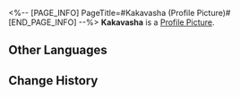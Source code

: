 <%-- [PAGE_INFO]
PageTitle=#Kakavasha (Profile Picture)#
[END_PAGE_INFO] --%>
{{Item Infobox
|title       = Kakavasha
|id          = 202014
|image       = Profile Picture Kakavasha.png{{subst:void|<!--$UPLOAD:<<SpriteOutput/ItemFigures/AvatarHead/IconHead_202014.png>-<Profile Picture Kakavasha.png>-<Item Icons>>-->}}
|type        = Profile Picture
|invCategory = 
|rarity      = 4
|effect      = 
|description = Aventurine as a child. He had a difficult life.
|source1     = [[Avatar reward obtained from completing the Trailblaze Mission "A Walk Among the Tombstones."]]
}}
{{Description|''"Sister said we will definitely see the dawn one day, but when will the dawn shine upon us?"''}}
'''Kakavasha''' is a [[Profile Picture]].

==Other Languages==
{{Other Languages
|en   = Kakavasha
|zhs  = 卡卡瓦夏
|zht  = 卡卡瓦夏
|ja   = カカワーシャ
|ko   = 카카바샤
|es   = Kakavasha
|fr   = Akavasha
|ru   = Какавача
|th   = Kakavasha
|vi   = Kakavasha
|de   = Kakavasha
|id   = Kakavasha
|pt   = Akavasha
}}

==Change History==
{{Change History|2.1}}